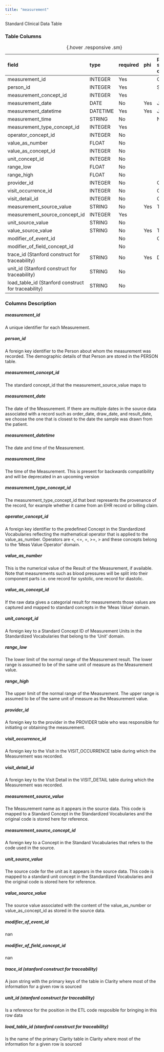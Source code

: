 ```yaml
---
title: "measurement"
---
```


Standard Clinical Data Table

### Table Columns

| field                                               | type     | required   | phi   | phi scrubbing operation   |
|:----------------------------------------------------|:---------|:-----------|:------|:--------------------------|
| measurement_id                                      | INTEGER  | Yes        |       | Offset                    |
| person_id                                           | INTEGER  | Yes        |       | Sub                       |
| measurement_concept_id                              | INTEGER  | Yes        |       |                        |
| measurement_date                                    | DATE     | No         | Yes   | Jitter                    |
| measurement_datetime                                | DATETIME | Yes        | Yes   | Jitter                    |
| measurement_time                                    | STRING   | No         |       | Null                      |
| measurement_type_concept_id                         | INTEGER  | Yes        |       |                        |
| operator_concept_id                                 | INTEGER  | No         |       |                        |
| value_as_number                                     | FLOAT    | No         |       |                        |
| value_as_concept_id                                 | INTEGER  | No         |       |                        |
| unit_concept_id                                     | INTEGER  | No         |       |                        |
| range_low                                           | FLOAT    | No         |       |                        |
| range_high                                          | FLOAT    | No         |       |                        |
| provider_id                                         | INTEGER  | No         |       | Offset                    |
| visit_occurrence_id                                 | INTEGER  | No         |       | Offset                    |
| visit_detail_id                                     | INTEGER  | No         |       | Offset                    |
| measurement_source_value                            | STRING   | No         | Yes   | TiDE?                     |
| measurement_source_concept_id                       | INTEGER  | Yes        |       |                        |
| unit_source_value                                   | STRING   | No         |       |                        |
| value_source_value                                  | STRING   | No         | Yes   | TiDE                      |
| modifier_of_event_id                                |          | No         |       | Offset                    |
| modifier_of_field_concept_id                        |          | No         |       |                        |
| trace_id (Stanford construct for traceability)      | STRING   | No         | Yes   | Del                       |
| unit_id (Stanford construct for traceability)       | STRING   | No         |       |                        |
| load_table_id (Stanford construct for traceability) | STRING   | No         |       |                        |

:  {.hover .responsive .sm}

### Columns Description


##### measurement_id

A unique identifier for each Measurement.

##### person_id

A foreign key identifier to the Person about whom the measurement was recorded. The demographic details of that Person are stored in the PERSON table.

##### measurement_concept_id

The standard concept_id that the measurement_source_value maps to

##### measurement_date

The date of the Measurement. If there are multiple dates in the source data associated with a record such as order_date, draw_date, and result_date, we choose the one that is closest to the date the sample was drawn from the patient.

##### measurement_datetime

The date and time of the Measurement. 

##### measurement_time

The time of the Measurement. This is present for backwards compatibility and will be deprecated in an upcoming version

##### measurement_type_concept_id

The measurement_type_concept_id that best represents the provenance of the record, for example whether it came from an EHR record or billing claim.

##### operator_concept_id

A foreign key identifier to the predefined Concept in the Standardized Vocabularies reflecting the mathematical operator that is applied to the value_as_number. Operators are <, <=, =, >=, > and these concepts belong to the 'Meas Value Operator' domain.

##### value_as_number

This is the numerical value of the Result of the Measurement, if available. Note that measurements such as blood pressures will be split into their component parts i.e. one record for systolic, one record for diastolic.

##### value_as_concept_id

If the raw data gives a categorial result for measurements those values are captured and mapped to standard concepts in the ‘Meas Value’ domain.

##### unit_concept_id

A foreign key to a Standard Concept ID of Measurement Units in the Standardized Vocabularies that belong to the 'Unit' domain.

##### range_low

The lower limit of the normal range of the Measurement result. The lower range is assumed to be of the same unit of measure as the Measurement value.

##### range_high

The upper limit of the normal range of the Measurement. The upper range is assumed to be of the same unit of measure as the Measurement value.

##### provider_id

A foreign key to the provider in the PROVIDER table who was responsible for initiating or obtaining the measurement.

##### visit_occurrence_id

A foreign key to the Visit in the VISIT_OCCURRENCE table during which the Measurement was recorded.

##### visit_detail_id

A foreign key to the Visit Detail in the VISIT_DETAIL table during which the Measurement was recorded.

##### measurement_source_value

The Measurement name as it appears in the source data. This code is mapped to a Standard Concept in the Standardized Vocabularies and the original code is stored here for reference.

##### measurement_source_concept_id

A foreign key to a Concept in the Standard Vocabularies that refers to the code used in the source.

##### unit_source_value

The source code for the unit as it appears in the source data. This code is mapped to a standard unit concept in the Standardized Vocabularies and the original code is stored here for reference.

##### value_source_value

The source value associated with the content of the value_as_number or value_as_concept_id as stored in the source data.

##### modifier_of_event_id

nan

##### modifier_of_field_concept_id

nan

##### trace_id (stanford construct for traceability) 

A json string with the primary keys of the table in Clarity where most of the information for a given row is sourced

##### unit_id (stanford construct for traceability) 

Is a reference for the position in the ETL code resposible for bringing in this row data

##### load_table_id (stanford construct for traceability) 

Is the name of the primary Clarity table in Clarity where most of the information for a given row is sourced
